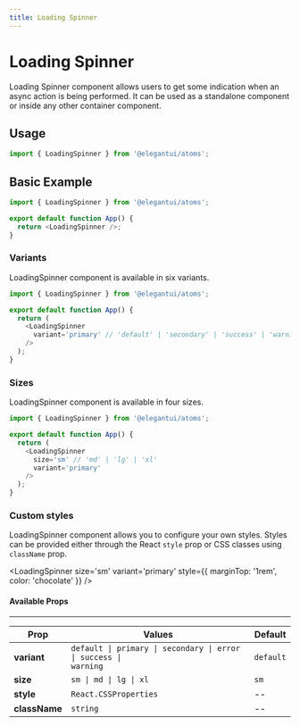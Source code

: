 ```yaml
---
title: Loading Spinner
---
```



# Loading Spinner

Loading Spinner component allows users to get some indication when an async action is being performed. It can be used as a standalone component or inside any other container component.

## Usage

```jsx
import { LoadingSpinner } from '@elegantui/atoms';
```

## Basic Example

<div style={{ marginTop: '1rem' }}>
  <LoadingSpinner />
</div>

```js
import { LoadingSpinner } from '@elegantui/atoms';

export default function App() {
  return <LoadingSpinner />;
}
```

### Variants

LoadingSpinner component is available in six variants.

<div
  style={{
    marginTop: '1rem',
    display: 'flex',
    alignItems: 'center',
    gap: '0.5rem',
    overflowX: 'auto'
  }}
>
  <LoadingSpinner variant='primary' />
  <LoadingSpinner variant='secondary' />
  <LoadingSpinner variant='error' />
  <LoadingSpinner variant='warning' />
  <LoadingSpinner variant='success' />
  <LoadingSpinner />
</div>

```js
import { LoadingSpinner } from '@elegantui/atoms';

export default function App() {
  return (
    <LoadingSpinner
      variant='primary' // 'default' | 'secondary' | 'success' | 'warning' | 'error'
    />
  );
}
```

### Sizes

LoadingSpinner component is available in four sizes.

<div
  style={{
    marginTop: '1rem',
    display: 'flex',
    alignItems: 'center',
    gap: '0.5rem',
    overflowX: 'auto'
  }}
>
  <LoadingSpinner size='sm' variant='primary' />
  <LoadingSpinner size='md' variant='primary' />
  <LoadingSpinner size='lg' variant='primary' />
  <LoadingSpinner size='xl' variant='primary' />
</div>

```js
import { LoadingSpinner } from '@elegantui/atoms';

export default function App() {
  return (
    <LoadingSpinner
      size='sm' // 'md' | 'lg' | 'xl'
      variant='primary'
    />
  );
}
```

### Custom styles

LoadingSpinner component allows you to configure your own styles. Styles can be provided either through the React `style` prop or CSS classes using `className` prop.

<LoadingSpinner
  size='sm'
  variant='primary'
  style={{ marginTop: '1rem', color: 'chocolate' }}
/>

#### Available Props

---

| **Prop**      | **Values**                                                                                      | **Default** |
| ------------- | ----------------------------------------------------------------------------------------------- | ----------- |
| **variant**   | <code>default &#124; primary &#124; secondary &#124; error &#124; success &#124; warning</code> | `default`   |
| **size**      | <code>sm &#124; md &#124; lg &#124; xl </code>                                                  | `sm`        |
| **style**     | `React.CSSProperties`                                                                           | --          |
| **className** | `string`                                                                                        | --          |
